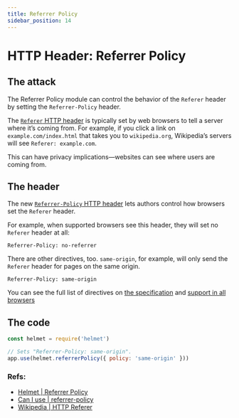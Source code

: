 ```yaml
---
title: Referrer Policy
sidebar_position: 14
---
```


# HTTP Header: Referrer Policy

## The attack

The Referrer Policy module can control the behavior of the `Referer` header by setting the `Referrer-Policy` header.

The [`Referer` HTTP header](https://en.wikipedia.org/wiki/HTTP_referer) is typically set by web browsers to tell a server where it’s coming from. For example, if you click a link on `example.com/index.html` that takes you to `wikipedia.org`, Wikipedia’s servers will see `Referer: example.com`.

This can have privacy implications—websites can see where users are coming from.

## The header

The new [`Referrer-Policy` HTTP header](https://www.w3.org/TR/referrer-policy/#referrer-policy-header) lets authors control how browsers set the `Referer` header.

For example, when supported browsers see this header, they will set no `Referer` header at all:

```
Referrer-Policy: no-referrer
```

There are other directives, too. `same-origin`, for example, will only send the `Referer` header for pages on the same origin.

```
Referrer-Policy: same-origin
```

You can see the full list of directives on [the specification](https://www.w3.org/TR/referrer-policy/#referrer-policies) and [support in all browsers](http://caniuse.com/#feat=referrer-policy)

## The code

```js
const helmet = require('helmet')

// Sets "Referrer-Policy: same-origin".
app.use(helmet.referrerPolicy({ policy: 'same-origin' }))
```

### Refs:

- [Helmet | Referrer Policy](https://helmetjs.github.io/docs/referrer-policy)
- [Can I use | referrer-policy](http://caniuse.com/#feat=referrer-policy)
- [Wikipedia | HTTP Referer ](https://en.wikipedia.org/wiki/HTTP_referer)
